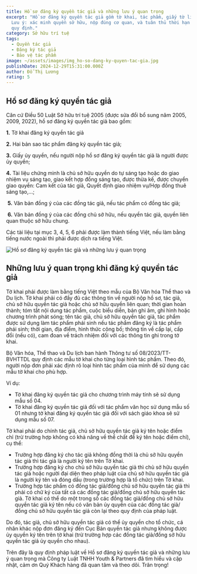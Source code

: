 ```yaml
---
title: Hồ sơ đăng ký quyền tác giả và những lưu ý quan trọng
excerpt: "Hồ sơ đăng ký quyền tác giả gồm tờ khai, tác phẩm, giấy tờ liên quan.
  Lưu ý: xác minh quyền sở hữu, nộp đúng cơ quan, và tuân thủ thời hạn pháp luật
  quy định."
category: Sở hữu trí tuệ
tags:
  - Quyền tác giả
  - Đăng ký tác giả
  - Bảo vệ tác phẩm
image: ~/assets/images/img_ho-so-dang-ky-quyen-tac-gia.jpg
publishDate: 2024-12-29T15:31:00.000Z
author: Đỗ Thị Lương
rating: 5
---
```

## **Hồ sơ đăng ký quyền tác giả**

Căn cứ Điều 50 Luật Sở hữu trí tuệ 2005 (được sửa đổi bổ sung năm 2005, 2009, 2022), hồ sơ đăng ký quyền tác giả bao gồm:

**1.** Tờ khai đăng ký quyền tác giả

**2.** Hai bản sao tác phẩm đăng ký quyền tác giả;

**3.** Giấy ủy quyền, nếu người nộp hồ sơ đăng ký quyền tác giả là người được ủy quyền;

**4.** Tài liệu chứng minh là chủ sở hữu quyền do tự sáng tạo hoặc do giao nhiệm vụ sáng tạo, giao kết hợp đồng sáng tạo, được thừa kế, được chuyển giao quyền: Cam kết của tác giả, Quyết định giao nhiệm vụ/Hợp đồng thuê sáng tạo,…;

 **5.** Văn bản đồng ý của các đồng tác giả, nếu tác phẩm có đồng tác giả;

 **6.** Văn bản đồng ý của các đồng chủ sở hữu, nếu quyền tác giả, quyền liên quan thuộc sở hữu chung.

Các tài liệu tại mục 3, 4, 5, 6 phải được làm thành tiếng Việt, nếu làm bằng tiếng nước ngoài thì phải được dịch ra tiếng Việt.

![Hồ sơ đăng ký quyền tác giả và những lưu ý quan trọng](~/assets/images/ho-so-dang-ky-tac-gia.png "Hồ sơ đăng ký quyền tác giả và những lưu ý quan trọng")

## Những lưu ý quan trọng khi đăng ký quyền tác giả

Tờ khai phải được làm bằng tiếng Việt theo mẫu của Bộ Văn hóa Thể thao và Du lịch. Tờ khai phải có đầy đủ các thông tin về người nộp hồ sơ, tác giả, chủ sở hữu quyền tác giả hoặc chủ sở hữu quyền liên quan; thời gian hoàn thành; tóm tắt nội dung tác phẩm, cuộc biểu diễn, bản ghi âm, ghi hình hoặc chương trình phát sóng; tên tác giả, chủ sở hữu quyền tác giả, tác phẩm được sử dụng làm tác phẩm phái sinh nếu tác phẩm đăng ký là tác phẩm phái sinh; thời gian, địa điểm, hình thức công bố; thông tin về cấp lại, cấp đổi (nếu có), cam đoan về trách nhiệm đối với các thông tin ghi trong tờ khai.

Bộ Văn hóa, Thể thao và Du lịch ban hành Thông tư số 08/2023/TT-BVHTTDL quy định các mẫu tờ khai cho từng loại hình tác phẩm. Theo đó, người nộp đơn phải xác định rõ loại hình tác phẩm của mình để sử dụng các mẫu tờ khai cho phù hợp.

Ví dụ: 

* Tờ khai đăng ký quyền tác giả cho chương trình máy tính sẽ sử dụng mẫu số 04.
* Tờ khai đăng ký quyền tác giả đối với tác phẩm văn học sử dụng mẫu số 01 nhưng tờ khai đăng ký quyền tác giả đối với sách giáo khoa sẽ sử dụng mẫu số 07.

Tờ khai phải do chính tác giả, chủ sở hữu quyền tác giả ký tên hoặc điểm chỉ (trừ trường hợp không có khả năng về thể chất để ký tên hoặc điểm chỉ), cụ thể:

* Trường hợp đăng ký cho tác giả không đồng thời là chủ sở hữu quyền tác giả thì tác giả là người ký tên trên Tờ khai.
* Trường hợp đăng ký cho chủ sở hữu quyền tác giả thì chủ sở hữu quyền tác giả hoặc người đại diện theo pháp luật của chủ sở hữu quyền tác giả là người ký tên và đóng dấu (trong trường hợp là tổ chức) trên Tờ khai.
* Trường hợp tác phẩm có đồng tác giả/đồng chủ sở hữu quyền tác giả thì phải có chữ ký của tất cả các đồng tác giả/đồng chủ sở hữu quyền tác giả. Tờ khai có thể do một trong số các đồng tác giả/đồng chủ sở hữu quyền tác giả ký tên nếu có văn bản ủy quyền của các đồng tác giả/đồng chủ sở hữu quyền tác giả còn lại theo quy định của pháp luật.

Do đó, tác giả, chủ sở hữu quyền tác giả có thể ủy quyền cho tổ chức, cá nhân khác nộp đơn đăng ký đến Cục Bản quyền tác giả nhưng không được ủy quyền ký tên trên tờ khai (trừ trường hợp các đồng tác giả/đồng sở hữu quyền tác giả ủy quyền cho nhau).

Trên đây là quy định pháp luật về Hồ sơ đăng ký quyền tác giả và những lưu ý quan trọng mà Công ty Luật TNHH Youth & Partners đã tìm hiểu và cập nhật, cảm ơn Quý Khách hàng đã quan tâm và theo dõi. Trân trọng!
